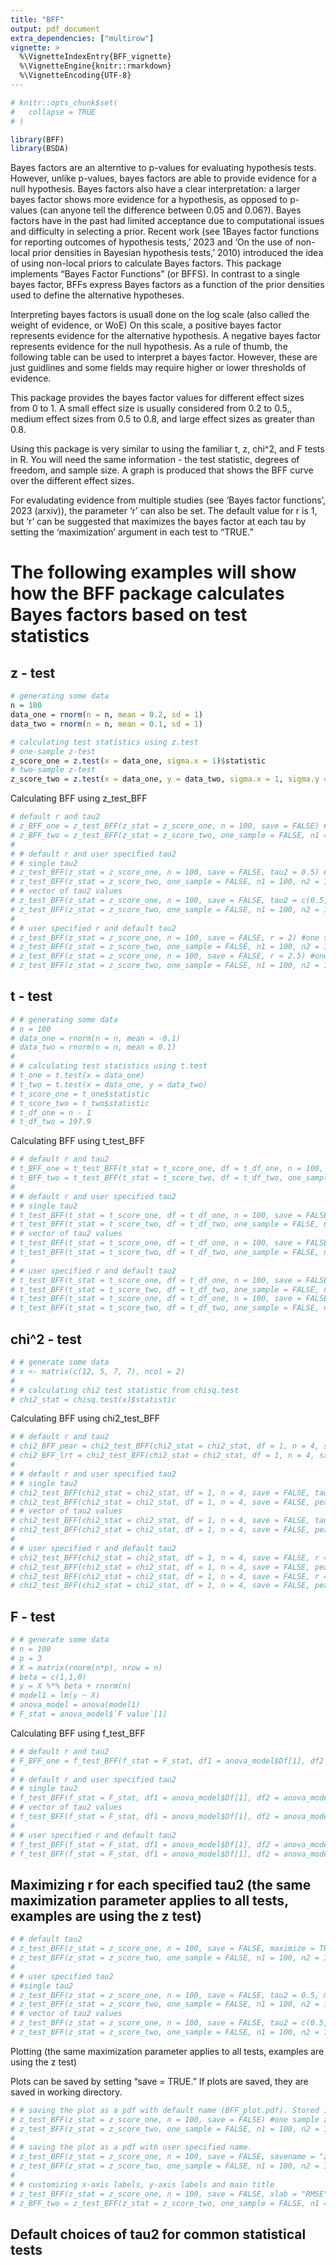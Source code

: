 ```yaml
---
title: "BFF"
output: pdf_document
extra_dependencies: ["multirow"]
vignette: >
  %\VignetteIndexEntry{BFF_vignette}
  %\VignetteEngine{knitr::rmarkdown}
  %\VignetteEncoding{UTF-8}
---
```


```r
# knitr::opts_chunk$set(
#   collapse = TRUE
# )
```

```r
library(BFF)
library(BSDA)
```

Bayes factors are an alterntive to p-values for evaluating hypothesis tests. However, unlike p-values, bayes factors are able to provide evidence for a null hypothesis. Bayes factors also have a clear interpretation: a larger bayes factor shows more evidence for a hypothesis, as opposed to p-values (can anyone tell the difference between 0.05 and 0.06?). Bayes factors have in the past had limited acceptance due to computational issues and difficulty in selecting a prior. Recent work (see 1Bayes factor functions for reporting outcomes of hypothesis tests,' 2023 and 'On the use of non-local prior densities in Bayesian hypothesis tests,' 2010) introduced the idea of using non-local priors to calculate Bayes factors. This package implements "Bayes Factor Functions" (or BFFS). In contrast to a single bayes factor, BFFs express Bayes factors as a function of the prior densities used to
define the alternative hypotheses. 

Interpreting bayes factors is usuall done on the log scale (also called the weight of evidence, or WoE) On this scale, a positive bayes factor represents evidence for the alternative hypothesis. A negative bayes factor represents evidence for the null hypothesis. As a rule of thumb, the following table can be used to interpret a bayes factor. However, these are just guidlines and some fields may require higher or lower thresholds of evidence.

```{=latex}
\begin{table}[!ht]
\centering
\begin{tabular}{c|c} \hline\hline
     WoE & Interpretation \\ \hline
     (-1, 1) & No strong evidence for either $H_0$ or $H_1$ \\
     (1, 3) & Positive evidence for $H_1$ \\
     (-1, -3) & Positive evidence for $H_0$ \\
     (3, 5) & Strong evidence for $H_1$ \\
     (-3, -5) & Strong evidence for $H_0$ \\
     (5, $\infty$) & Very strong evidence for $H_1$ \\
     (-5, -$\infty$) & Very strong evidence for $H_0$ \\ \hline
\end{tabular}
\caption{Common interpretations of the Weight of Evidence}
\label{thresholds}
\end{table}
```

This package provides the bayes factor values for different effect sizes from 0 to 1. A small effect size is usually considered from  0.2 to 0.5,, medium effect sizes from 0.5 to 0.8, and large effect sizes as greater than 0.8. 

Using this package is very similar to using the familiar t, z, chi^2, and F tests in R. You will need the same information - the test statistic, degrees of freedom, and sample size. A graph is produced that shows the BFF curve over the different effect sizes. 

For evaludating evidence from multiple studies (see 'Bayes factor functions', 2023 (arxiv)), the parameter 'r' can also be set. The default value for r is 1, but 'r' can be suggested that maximizes the bayes factor at each tau by setting the 'maximization' argument in each test to "TRUE." 

# The following examples will show how the BFF package calculates Bayes factors based on test statistics

## z - test

```r
# generating some data
n = 100
data_one = rnorm(n = n, mean = 0.2, sd = 1)
data_two = rnorm(n = n, mean = 0.1, sd = 1)

# calculating test statistics using z.test
# one-sample z-test
z_score_one = z.test(x = data_one, sigma.x = 1)$statistic
# two-sample z-test
z_score_two = z.test(x = data_one, y = data_two, sigma.x = 1, sigma.y = 1)$statistic

```

Calculating BFF using z_test_BFF

```r
# default r and tau2
# z_BFF_one = z_test_BFF(z_stat = z_score_one, n = 100, save = FALSE) #one sample z-test
# z_BFF_two = z_test_BFF(z_stat = z_score_two, one_sample = FALSE, n1 = 100, n2 = 100, save = FALSE) #two sample z-test
#   
# # default r and user specified tau2
# # single tau2
# z_test_BFF(z_stat = z_score_one, n = 100, save = FALSE, tau2 = 0.5) #one sample z-test
# z_test_BFF(z_stat = z_score_two, one_sample = FALSE, n1 = 100, n2 = 100, save = FALSE, tau2 = 0.5) #two sample z-test
# # vector of tau2 values
# z_test_BFF(z_stat = z_score_one, n = 100, save = FALSE, tau2 = c(0.5, 0.8)) #one sample z-test
# z_test_BFF(z_stat = z_score_two, one_sample = FALSE, n1 = 100, n2 = 100, save = FALSE, tau2 = c(0.5, 0.8)) #two sample z-test
#   
# # user specified r and default tau2
# z_test_BFF(z_stat = z_score_one, n = 100, save = FALSE, r = 2) #one sample z-test, integer r >1  (higher order moments) 
# z_test_BFF(z_stat = z_score_two, one_sample = FALSE, n1 = 100, n2 = 100, save = FALSE, r = 2) #two sample z-test, integer r >1  (higher order moments) 
# z_test_BFF(z_stat = z_score_one, n = 100, save = FALSE, r = 2.5) #one sample z-test, continuous r (fractional moments)
# z_test_BFF(z_stat = z_score_two, one_sample = FALSE, n1 = 100, n2 = 100, save = FALSE, r = 2.5) #two sample z-test, continuous r (fractional moments)
```


## t - test

```r
# # generating some data
# n = 100
# data_one = rnorm(n = n, mean = -0.1)
# data_two = rnorm(n = n, mean = 0.1)
# 
# # calculating test statistics using t.test
# t_one = t.test(x = data_one)
# t_two = t.test(x = data_one, y = data_two)
# t_score_one = t_one$statistic
# t_score_two = t_two$statistic
# t_df_one = n - 1
# t_df_two = 197.9

```

Calculating BFF using t_test_BFF

```r
# # default r and tau2
# t_BFF_one = t_test_BFF(t_stat = t_score_one, df = t_df_one, n = 100, save = FALSE) #one sample t-test
# t_BFF_two = t_test_BFF(t_stat = t_score_two, df = t_df_two, one_sample = FALSE, n1 = 100, n2  = 100, save = FALSE) #two sample t-test
#   
# # default r and user specified tau2
# # single tau2
# t_test_BFF(t_stat = t_score_one, df = t_df_one, n = 100, save = FALSE, tau2 = 0.5) #one sample t-test
# t_test_BFF(t_stat = t_score_two, df = t_df_two, one_sample = FALSE, n1 = 100, n2  = 100, save = FALSE, tau2 = 0.5) #two sample t-test 
# # vector of tau2 values
# t_test_BFF(t_stat = t_score_one, df = t_df_one, n = 100, save = FALSE, tau2 = c(0.5, 0.8)) #one sample t-test
# t_test_BFF(t_stat = t_score_two, df = t_df_two, one_sample = FALSE, n1 = 100, n2  = 100, save = FALSE, tau2 = c(0.5, 0.8)) #two sample t-test 
#   
# # user specified r and default tau2
# t_test_BFF(t_stat = t_score_one, df = t_df_one, n = 100, save = FALSE, r = 2) #one sample t-test, integer r >1  (higher order moments) 
# t_test_BFF(t_stat = t_score_two, df = t_df_two, one_sample = FALSE, n1 = 100, n2  = 100, save = FALSE, r = 2) #two sample t-test, integer r >1  (higher order moments) 
# t_test_BFF(t_stat = t_score_one, df = t_df_one, n = 100, save = FALSE, r = 2.5) #one sample t-test, continuous r (fractional moments)
# t_test_BFF(t_stat = t_score_two, df = t_df_two, one_sample = FALSE, n1 = 100, n2  = 100, save = FALSE, r = 2.5) #two sample t-test, continuous r (fractional moments)
```

## chi^2 - test

```r
# # generate some data
# x <- matrix(c(12, 5, 7, 7), ncol = 2)
# 
# # calculating chi2 test statistic from chisq.test
# chi2_stat = chisq.test(x)$statistic        
```

Calculating BFF using chi2_test_BFF

```r
# # default r and tau2
# chi2_BFF_pear = chi2_test_BFF(chi2_stat = chi2_stat, df = 1, n = 4, save = FALSE) #Pearson's chi2 test
# chi2_BFF_lrt = chi2_test_BFF(chi2_stat = chi2_stat, df = 1, n = 4, save = FALSE, pearsons = FALSE) #Likelihood ratio chi2 test
#   
# # default r and user specified tau2
# # single tau2
# chi2_test_BFF(chi2_stat = chi2_stat, df = 1, n = 4, save = FALSE, tau2 = 0.5) #Pearson's chi2 test
# chi2_test_BFF(chi2_stat = chi2_stat, df = 1, n = 4, save = FALSE, pearsons = FALSE, tau2 = 0.5) #Likelihood ratio chi2 test
# # vector of tau2 values
# chi2_test_BFF(chi2_stat = chi2_stat, df = 1, n = 4, save = FALSE, tau2 = c(0.5, 0.8)) #Pearson's chi2 test
# chi2_test_BFF(chi2_stat = chi2_stat, df = 1, n = 4, save = FALSE, pearsons = FALSE, tau2 = c(0.5, 0.8)) #Likelihood ratio chi2 test
#   
# # user specified r and default tau2
# chi2_test_BFF(chi2_stat = chi2_stat, df = 1, n = 4, save = FALSE, r = 2) #Pearson's chi2 test, integer r >1  (higher order moments) 
# chi2_test_BFF(chi2_stat = chi2_stat, df = 1, n = 4, save = FALSE, pearsons = FALSE, r = 2) #Likelihood ratio chi2 test, integer r >1  (higher order moments) 
# chi2_test_BFF(chi2_stat = chi2_stat, df = 1, n = 4, save = FALSE, r = 2.5) #Pearson's chi2 test, continuous r (fractional moments) 
# chi2_test_BFF(chi2_stat = chi2_stat, df = 1, n = 4, save = FALSE, pearsons = FALSE, r = 2.5) #Likelihood ratio chi2 test, continuous r (fractional moments) 
```

## F - test

```r
# # generate some data
# n = 100
# p = 3
# X = matrix(rnorm(n*p), nrow = n)
# beta = c(1,1,0)
# y = X %*% beta + rnorm(n)
# model1 = lm(y ~ X)
# anova_model = anova(model1)
# F_stat = anova_model$`F value`[1]
```

Calculating BFF using f_test_BFF

```r
# # default r and tau2
# F_BFF_one = f_test_BFF(f_stat = F_stat, df1 = anova_model$Df[1], df2 = anova_model$Df[2], n = n, save = FALSE)
# 
# # default r and user specified tau2
# # single tau2
# f_test_BFF(f_stat = F_stat, df1 = anova_model$Df[1], df2 = anova_model$Df[2], n = n, tau2 = 0.5, save = FALSE)
# # vector of tau2 values
# f_test_BFF(f_stat = F_stat, df1 = anova_model$Df[1], df2 = anova_model$Df[2], n = n, tau2 = c(0.5, 0.8), save = FALSE)
#   
# # user specified r and default tau2
# f_test_BFF(f_stat = F_stat, df1 = anova_model$Df[1], df2 = anova_model$Df[2], n = n, r = 2, save = FALSE) #integer r >1  (higher order moments) 
# f_test_BFF(f_stat = F_stat, df1 = anova_model$Df[1], df2 = anova_model$Df[2], n = n, r = 2.5, save = FALSE) #continuous r (fractional moments)
```

## Maximizing r for each specified tau2 (the same maximization parameter applies to all tests, examples are using the z test)

```r
# # default tau2
# z_test_BFF(z_stat = z_score_one, n = 100, save = FALSE, maximize = TRUE) #one sample z-test
# z_test_BFF(z_stat = z_score_two, one_sample = FALSE, n1 = 100, n2 = 100, save = FALSE, maximize = TRUE) #two sample z-test
# 
# # user specified tau2
# #single tau2
# z_test_BFF(z_stat = z_score_one, n = 100, save = FALSE, tau2 = 0.5, maximize = TRUE) #one sample z-test
# z_test_BFF(z_stat = z_score_two, one_sample = FALSE, n1 = 100, n2 = 100, save = FALSE, tau2 = 0.5, maximize = TRUE) #two sample z- test
# # vector of tau2 values
# z_test_BFF(z_stat = z_score_one, n = 100, save = FALSE, tau2 = c(0.5, 0.8), maximize = TRUE) #one sample z-test
# z_test_BFF(z_stat = z_score_two, one_sample = FALSE, n1 = 100, n2 = 100, save = FALSE, tau2 = c(0.5, 0.8), maximize = TRUE) #two sample z-test
```

Plotting (the same maximization parameter applies to all tests, examples are using the z test)

Plots can be saved by setting "save = TRUE." If plots are saved, they are saved in working directory.

```r
# # saving the plot as a pdf with default name (BFF_plot.pdf). Stored in working directory.
# z_test_BFF(z_stat = z_score_one, n = 100, save = FALSE) #one sample z-test
# z_test_BFF(z_stat = z_score_two, one_sample = FALSE, n1 = 100, n2 = 100, save = TRUE) #two sample z-test
# 
# # saving the plot as a pdf with user specified name. 
# z_test_BFF(z_stat = z_score_one, n = 100, save = FALSE, savename = "z-BFF-one.pdf") #one sample z-test
# z_test_BFF(z_stat = z_score_two, one_sample = FALSE, n1 = 100, n2 = 100, save = TRUE, savename = "z-BFF-two.pdf") #two sample z-test
#  
# # customizing x-axis labels, y-axis labels and main title
# z_test_BFF(z_stat = z_score_one, n = 100, save = FALSE, xlab = "RMSE", ylab = "Logarithm of Bayes Factor", main = "BFF curves") #one sample z-test
# z_BFF_two = z_test_BFF(z_stat = z_score_two, one_sample = FALSE, n1 = 100, n2 = 100, save = TRUE, xlab = expression(tilde(omega)), ylab = expression(log(BF[10])), main = "BFF curves") #two sample z-test
```

## Default choices of tau2 for common statistical tests

<!-- \begin{table}[h] -->
<!-- \caption{Default choices of $\tau_{\omega,r}$} -->
<!-- \label{parset} -->
<!-- % -->
<!-- \begin{tabular}{lccc} \hline \hline -->
<!-- {\bf Test }& Statistic  & Standardized Effect ($\omega$) & $\tau^2_{\omega,r}$     \\ \hline \hline -->
<!-- {1-sample z} & {$\frac{\sqrt{n}\bar{x}}{\sigma}$} &  $\frac{\mu}{\sigma}$ & $ \frac{n\omega^2}{2r}$ -->
<!--            \\   -->
<!-- {1-sample t} & {$\frac{\sqrt{n}\bar{x}}{s}$} &  $\frac{\mu}{\sigma}$ & $ \frac{n\omega^2}{2r}$ -->
<!--            \\   -->
<!-- {2-sample z}  -->
<!-- 	& $\frac{\sqrt{n_1 n_2}(\bar{x}_1-\bar{x}_2)}{\sigma\sqrt{n_1+n_2}} $ & $\frac{\mu_1-\mu_2}{\sigma}$  -->
<!--          & $\frac{n_1 n_2\omega^2}{2r(n_1+n_2)}$ \\  -->

<!-- {2-sample t}  -->
<!-- 	& $\frac{\sqrt{n_1 n_2}(\bar{x}_1-\bar{x}_2)}{s\sqrt{n_1+n_2}} $ & $\frac{\mu_1-\mu_2}{\sigma}$   -->
<!--          & $\frac{n_1 n_2\omega^2}{2r(n_1+n_2)}$ \\  -->

<!-- Multinomial/Poisson &  -->
<!--           \multirow{2}{*}{$\chi^2_{\nu} = \sum\limits_{i=1}^k \frac{(n_i-nf_i(\hat{\theta}))^2}{nf_i(\hat{\theta})}$} & -->
<!--           \multirow{2}{*}{{ $ \left( \frac{p_{i}-f_i(\theta)}{\sqrt{f_i(\theta)}} \right)_{k\times 1} $} }&  -->
<!--           \multirow{2}{*}{$ \frac{n \omega'\omega}{2(\frac{k}{2}+r-1)} $ = $\frac{nk\Tilde{\omega}^2}{2(\frac{k}{2}+r-1)}$} \\ -->
<!--  & & &   \\ -->
<!-- Linear model& \multirow{2}{*}{$F_{k,n-p} = \frac{(RSS_0-RSS_1)/k}{[(RSS_1)/(n-p)]}$} & -->
<!--            \multirow{2}{*}{$\frac{\mathbf{L}^{-1}(\mathbf{A}\boldsymbol{\beta}-\mathbf{a})}{\sigma}$} &  -->
<!--            \multirow{2}{*}{$ \frac{n \omega'\omega}{2(\frac{k}{2}+r-1)} $ = $\frac{nk\Tilde{\omega}^2}{4(\frac{k}{2}+r-1)}$}  -->
<!--                 \\ -->
<!--                 \\  -->
<!-- Likelihood Ratio &  -->
<!--        \multirow{2}{*}{$ \chi^2_{k} = -2\log\left[\frac{l(\theta_{r0},\hat{\theta_{s}})}{l(\hat{\theta})} \right]$} & -->
<!--        \multirow{2}{*}{${\bf L}^{-1}(\theta_{r}-\theta_{r0}) $ } &  -->
<!--       \multirow{2}{*}{$ \frac{n \omega'\omega}{2(\frac{k}{2}+r-1)} $ = $\frac{nk\Tilde{\omega}^2}{2(\frac{k}{2}+r-1)}$}   \\ -->
<!--  &  \\   -->
<!--      \hline -->
<!-- \end{tabular} -->
<!-- % -->
<!-- \end{table} -->


